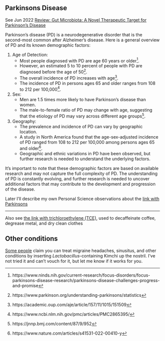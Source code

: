 



## Parkinsons Disease

See Jun 2022 [Review: Gut Microbiota: A Novel Therapeutic Target for Parkinson’s Disease](https://www.frontiersin.org/articles/10.3389/fimmu.2022.937555/full#B56)

Parkinson's disease (PD) is a neurodegenerative disorder that is the second-most common after Alzheimer's disease. Here is a general overview of PD and its known demographic factors:

1. Age of Detection:
   - Most people diagnosed with PD are age 60 years or older^[https://www.ninds.nih.gov/current-research/focus-disorders/focus-parkinsons-disease-research/parkinsons-disease-challenges-progress-and-promise].
   - However, an estimated 5 to 10 percent of people with PD are diagnosed before the age of 50^[https://www.parkinson.org/understanding-parkinsons/statistics].
   - The overall incidence of PD increases with age^[https://academic.oup.com/aje/article/157/11/1015/151509].
   - The incidence of PD in persons ages 65 and older ranges from 108 to 212 per 100,000^[https://www.ncbi.nlm.nih.gov/pmc/articles/PMC2865395/].

2. Sex:
   - Men are 1.5 times more likely to have Parkinson's disease than women.
   - The male-to-female ratio of PD may change with age, suggesting that the etiology of PD may vary across different age groups^[https://jnnp.bmj.com/content/87/9/952].

3. Geography:
   - The prevalence and incidence of PD can vary by geographic location.
   - A study in North America found that the age-sex-adjusted incidence of PD ranged from 108 to 212 per 100,000 among persons ages 65 and older^[https://www.nature.com/articles/s41531-022-00410-y].
   - Geographic and ethnic variations in PD have been observed, but further research is needed to understand the underlying factors.

It's important to note that these demographic factors are based on available research and may not capture the full complexity of PD. The understanding of PD is constantly evolving, and further research is needed to uncover additional factors that may contribute to the development and progression of the disease.

Later I'll describe my own Personal Science observations about the [link with Parkinsons](#sec-caseStudyParkinsons)

***

Also see [the link with trichloroethylene (TCE)](https://scitechdaily.com/scientists-warn-common-cleaning-chemical-linked-to-500-increased-risk-of-parkinsons-disease/?expand_article=1), used to decaffeinate coffee, degrease metal, and dry clean clothes


## Other conditions

[Some people](https://lactobacto.com/sinusitis-treatment-summary/) claim you can treat migraine headaches, sinusitus, and other conditions by inserting *Lactobacillus*-containing Kimchi up the nostril. I've not tried it and can't vouch for it, but let me know if it works for you.
